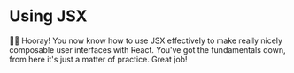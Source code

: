 # Using JSX

<EpicVideo url="https://www.epicreact.dev/workshops/react-fundamentals/dad-joke-break-using-jsx" />

👨‍💼 Hooray! You now know how to use JSX effectively to make really nicely
composable user interfaces with React. You've got the fundamentals down, from
here it's just a matter of practice. Great job!
